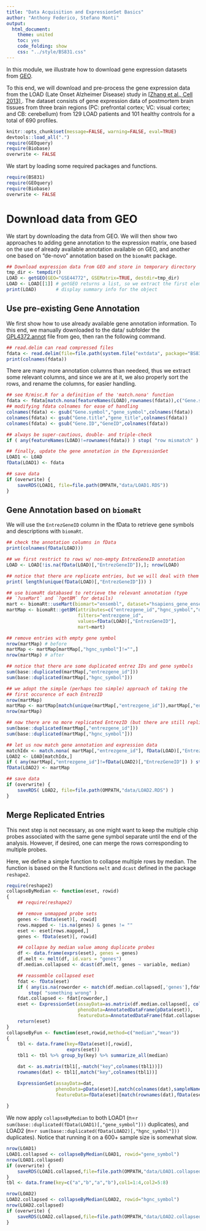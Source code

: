 ```yaml
---
title: "Data Acquisition and ExpressionSet Basics"
author: "Anthony Federico, Stefano Monti"
output:
  html_document:
    theme: united
    toc: yes
    code_folding: show
    css: "../style/BS831.css" 
---
```


In this module, we illustrate how to download gene expression datasets
from [GEO](http://www.ncbi.nlm.nih.gov/geo).

To this end, we will download and pre-process the gene expression data
from the LOAD (Late Onset Alzheimer Disease) study in <a
href="http://www.cell.com/fulltext/S0092-8674(13)00387-5"> [Zhang et
al., Cell 2013] </a>. The dataset consists of gene expression data of
postmortem brain tissues from three brain regions (PC: prefrontal
cortex; VC: visual cortex; and CB: cerebellum) from 129 LOAD patients
and 101 healthy controls for a total of 690 profiles.

```r
knitr::opts_chunk$set(message=FALSE, warning=FALSE, eval=TRUE)
devtools::load_all(".")
require(GEOquery)
require(Biobase)
overwrite <- FALSE
```

We start by loading some required packages and functions.

```r
require(BS831)
require(GEOquery)
require(Biobase)
overwrite <- FALSE
```


# Download data from GEO

We start by downloading the data from GEO. We will then show two
approaches to adding gene annotation to the expression matrix, one
based on the use of already available annotation available on GEO, and
another one based on "de-novo" annotation based on the `biomaRt`
package.

```r
## Download expression data from GEO and store in temporary directory
tmp_dir <- tempdir()
LOAD <- getGEO(GEO="GSE44772", GSEMatrix=TRUE, destdir=tmp_dir)
LOAD <- LOAD[[1]] # getGEO returns a list, so we extract the first element
print(LOAD)       # display summary info for the object
```

## Use pre-existing Gene Annotation

We first show how to use already available gene annotation
information. To this end, we manually downloaded to the data/ subfolder the
[GPL4372.annot](https://www.ncbi.nlm.nih.gov/geo/query/acc.cgi?acc=GPL4372)
file from geo, then ran the following command.

```r
## read.delim can read compressed files
fdata <- read.delim(file=file.path(system.file("extdata", package="BS831"), "GPL4372.annot"), skip=27,row.names=1)
print(colnames(fdata))
```

There are many more annotation columns than needeed, thus we extract
some relevant columns, and since we are at it, we also properly sort
the rows, and rename the columns, for easier handling.

```r
## see R/misc.R for a definition of the 'match.nona' function
fdata <- fdata[match.nona(featureNames(LOAD),rownames(fdata)),c("Gene.symbol","Gene.title","Gene.ID")]
## modifying fdata colnames for ease of handling
colnames(fdata) <- gsub("Gene.symbol","gene_symbol",colnames(fdata))
colnames(fdata) <- gsub("Gene.title","gene_title",colnames(fdata))
colnames(fdata) <- gsub("Gene.ID","GeneID",colnames(fdata)) 

## always be super-cautious, double- and triple-check
if ( any(featureNames(LOAD)!=rownames(fdata)) ) stop( "row mismatch" )

## finally, update the gene annotation in the ExpressionSet
LOAD1 <- LOAD
fData(LOAD1) <- fdata

## save data
if (overwrite) {
    saveRDS(LOAD1, file=file.path(OMPATH,"data/LOAD1.RDS"))
}
```

## Gene Annotation based on `biomaRt`

We will use the `EntrezGeneID` column in the fData to
retrieve gene symbols and descriptions with `biomaRt`.

```r
## check the annotation columns in fData
print(colnames(fData(LOAD)))

## we first restrict to rows w/ non-empty EntrezGeneID annotation
LOAD <- LOAD[!is.na(fData(LOAD)[,"EntrezGeneID"]),]; nrow(LOAD)

## notice that there are replicate entries, but we will deal with them later
print( length(unique(fData(LOAD)[,"EntrezGeneID"])) )

## use biomaRt databased to retrieve the relevant annotation (type
## `?useMart` and `?getBM` for details)
mart <- biomaRt::useMart(biomart="ensembl", dataset="hsapiens_gene_ensembl")
martMap <- biomaRt::getBM(attributes=c("entrezgene_id","hgnc_symbol","description"),
                          filters="entrezgene_id",
                          values=fData(LOAD)[,"EntrezGeneID"],
                          mart=mart)

## remove entries with empty gene symbol
nrow(martMap) # before
martMap <- martMap[martMap[,"hgnc_symbol"]!="",]
nrow(martMap) # after

## notice that there are some duplicated entrez IDs and gene symbols
sum(base::duplicated(martMap[,"entrezgene_id"]))     
sum(base::duplicated(martMap[,"hgnc_symbol"]))

## we adopt the simple (perhaps too simple) approach of taking the
## first occurence of each EntrezID
nrow(martMap)
martMap <- martMap[match(unique(martMap[,"entrezgene_id"]),martMap[,"entrezgene_id"]),]
nrow(martMap)

## now there are no more replicated EntrezID (but there are still replicate gene symbols)
sum(base::duplicated(martMap[,"entrezgene_id"]))     
sum(base::duplicated(martMap[,"hgnc_symbol"]))

## let us now match gene annotation and expression data
matchIdx <- match.nona( martMap[,"entrezgene_id"], fData(LOAD)[,"EntrezGeneID"] )
LOAD2 <- LOAD[matchIdx,]
if ( any(martMap[,"entrezgene_id"]!=fData(LOAD2)[,"EntrezGeneID"]) ) stop( "row mismatch" )
fData(LOAD2) <- martMap

## save data
if (overwrite) {
    saveRDS( LOAD2, file=file.path(OMPATH,"data/LOAD2.RDS") )
}
```

## Merge Replicated Entries

This next step is not necessary, as one might want to keep the
multiple chip probes associated with the same gene symbol separate until
the end of the analysis. However, if desired, one can merge the rows
corresponding to multiple probes.

Here, we define a simple function to collapse multiple rows by
median. The function is based on the R functions `melt` and `dcast`
defined in the package `reshape2`.

```r
require(reshape2)
collapseByMedian <- function(eset, rowid)
{
    ## require(reshape2)

    ## remove unmapped probe sets
    genes <- fData(eset)[, rowid]
    rows.mapped <- !is.na(genes) & genes != ""
    eset <- eset[rows.mapped,]
    genes <- fData(eset)[, rowid]

    ## collapse by median value among duplicate probes
    df <- data.frame(exprs(eset), genes = genes)
    df.melt <- melt(df, id.vars = "genes")
    df.median.collapsed <- dcast(df.melt, genes ~ variable, median)

    ## reassemble collapsed eset
    fdat <- fData(eset)
    if ( any(is.na(roworder <- match(df.median.collapsed[,'genes'],fdat[,rowid]))) )
        stop( "something wrong" )
    fdat.collapsed <- fdat[roworder,]
    eset <- ExpressionSet(assayData=as.matrix(df.median.collapsed[, colnames(eset)]),
                          phenoData=AnnotatedDataFrame(pData(eset)),
                          featureData=AnnotatedDataFrame(fdat.collapsed))
    return(eset)
}
collapseByFun <- function(eset,rowid,method=c("median","mean"))
{
    tbl <- data.frame(key=fData(eset)[,rowid],
                      exprs(eset))
    tbl1 <- tbl %>% group_by(key) %>% summarize_all(median)

    dat <- as.matrix(tbl1[,-match("key",colnames(tbl1))])
    rownames(dat) <- tbl1[,match("key",colnames(tbl1))]

    ExpressionSet(assayData=dat,
                  phenoData=pData(eset)[,match(colnames(dat),sampleNames(eset))],
                  featureData=fData(eset)[match(rownames(dat),fData(eset)[,rowid]),])
    
}
```

We now apply `collapseByMedian` to both
LOAD1 (n=`r sum(base::duplicated(fData(LOAD1)[,"gene_symbol"]))` duplicates), and 
LOAD2 (n=`r sum(base::duplicated(fData(LOAD2)[,"hgnc_symbol"]))` duplicates).
Notice that running it on a 600+ sample size is somewhat slow.

```r
nrow(LOAD1)
LOAD1.collapsed <- collapseByMedian(LOAD1, rowid="gene_symbol")
nrow(LOAD1.collapsed)
if (overwrite) {
    saveRDS(LOAD1.collapsed,file=file.path(OMPATH,"data/LOAD1.collapsed.RDS"))
}
tbl <- data.frame(key=c("a","b","a","b"),col1=1:4,col2=5:8)

```

```r
nrow(LOAD2)
LOAD2.collapsed <- collapseByMedian(LOAD2, rowid="hgnc_symbol")
nrow(LOAD2.collapsed)
if (overwrite) {
    saveRDS(LOAD2.collapsed,file=file.path(OMPATH,"data/LOAD2.collapsed.RDS"))
}
```
